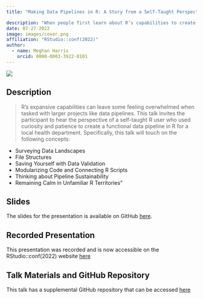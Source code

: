 ```yaml
---
title: "Making Data Pipelines in R: A Story from a Self-Taught Perspective"

description: "When people first learn about R’s capabilities to create fully integrated systems, automated visuals, and seamless data pipelines, the reaction can span from disbelief to amazement..."
date: 07-27-2022
image: images/cover.png
affiliation: "RStudio::conf(2022)"
author:
  - name: Meghan Harris
    orcid: 0000-0003-3922-8101
---
```


[![](images/cover.png){fig-align="center"}](https://meghansaha.github.io/pipelines_in_R)

## Description

> R’s expansive capabilities can leave some feeling overwhelmed when tasked with larger projects like data pipelines. This talk invites the participant to hear the perspective of a self-taught R user who used curiosity and patience to create a functional data pipeline in R for a local health department. Specifically, this talk will touch on the following concepts:

-   Surveying Data Landscapes
-   File Structures
-   Saving Yourself with Data Validation
-   Modularizing Code and Connecting R Scripts
-   Thinking about Pipeline Sustainability
-   Remaining Calm in Unfamiliar R Territories"

## Slides

The slides for the presentation is available on GitHub [here](https://meghansaha.github.io/pipelines_in_R).

## Recorded Presentation

This presentation was recorded and is now accessible on the RStudio::conf(2022) website [here](https://www.rstudio.com/conference/2022/talks/making-data-pipelines-in-r/)

## Talk Materials and GitHub Repository 
This talk has a supplemental GitHub repository that can be accessed [here](https://github.com/Meghansaha/pipelines_in_R)
